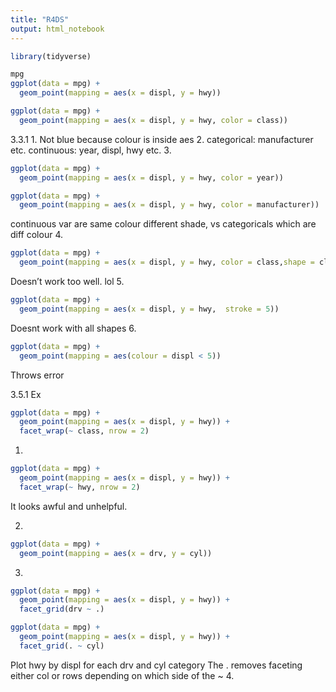 ---
title: "R4DS"
output: html_notebook
---
```{r}
library(tidyverse)
```

```{r}
mpg
ggplot(data = mpg) + 
  geom_point(mapping = aes(x = displ, y = hwy))

ggplot(data = mpg) + 
  geom_point(mapping = aes(x = displ, y = hwy, color = class))
```

3.3.1
1.
Not blue because colour is inside aes
2.
categorical: manufacturer etc.
continuous: year, displ, hwy etc.
3.
```{r}
ggplot(data = mpg) + 
  geom_point(mapping = aes(x = displ, y = hwy, color = year))

ggplot(data = mpg) + 
  geom_point(mapping = aes(x = displ, y = hwy, color = manufacturer))
```

continuous var are same colour different shade, vs categoricals which are diff colour
4.
```{r}
ggplot(data = mpg) + 
  geom_point(mapping = aes(x = displ, y = hwy, color = class,shape = class))
```
Doesn't work too well. lol
5.
```{r}
ggplot(data = mpg) + 
  geom_point(mapping = aes(x = displ, y = hwy,  stroke = 5))
```

Doesnt work with all shapes
6.
```{r}
ggplot(data = mpg) + 
  geom_point(mapping = aes(colour = displ < 5))
```
Throws error

3.5.1 Ex
```{r}
ggplot(data = mpg) + 
  geom_point(mapping = aes(x = displ, y = hwy)) + 
  facet_wrap(~ class, nrow = 2)
```

1.
```{r}
ggplot(data = mpg) + 
  geom_point(mapping = aes(x = displ, y = hwy)) + 
  facet_wrap(~ hwy, nrow = 2)
```
It looks awful and unhelpful.

2.
```{r}
ggplot(data = mpg) + 
  geom_point(mapping = aes(x = drv, y = cyl))
```

3.
```{r}
ggplot(data = mpg) + 
  geom_point(mapping = aes(x = displ, y = hwy)) +
  facet_grid(drv ~ .)

ggplot(data = mpg) + 
  geom_point(mapping = aes(x = displ, y = hwy)) +
  facet_grid(. ~ cyl)
```
Plot hwy by displ for each drv and cyl category
The . removes faceting either col or rows depending on which side of the ~
4. 
